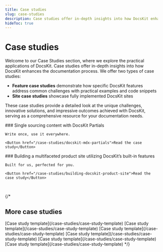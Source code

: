```yaml
---
title: Case studies
slug: case-studies
description: Case studies offer in-depth insights into how DocsKit enhances the documentation process.
hideToc: true
---
```

# Case studies

Welcome to our Case Studies section, where we explore the practical applications of DocsKit. Case studies offer in-depth insights into how DocsKit enhances the documentation process. We offer two types of case studies:

* **Feature case studies** demonstrate how specific DocsKit features address common challenges with practical examples and code snippets
* **Site case studies** showcase fully implemented DocsKit sites

These case studies provide a detailed look at the unique challenges, innovative solutions, and impressive outcomes achieved with DocsKit, serving as a comprehensive resource for your documentation needs. 


<Grid>
  <Card variant="gradient" bgImage={bgImage1}>
    ### Single sourcing content with DocsKit Partials
    
    Write once, use it everywhere.

    <Button href="/case-studies/docskit-mdx-partials">Read the case study</Button>
  </Card>
  <Card variant="gradient" bgImage={bgImage2}>
    ### Building a multifaceted product site utilizing DocsKit’s built-in features

    Built for us, perfected for you.

    <Button href="/case-studies/building-docskit-product-site">Read the case study</Button>
  </Card>
</Grid>

<br />

{/* 
## More case studies

<Grid>
  <Card>
    [Case study template](/case-studies/case-study-template)  
    [Case study template](/case-studies/case-study-template)  
    [Case study template](/case-studies/case-study-template)  
  </Card>
  <Card>
    [Case study template](/case-studies/case-study-template)  
    [Case study template](/case-studies/case-study-template)  
    [Case study template](/case-studies/case-study-template)  
  </Card>
</Grid> */}
